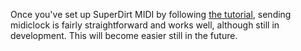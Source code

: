Once you've set up SuperDirt MIDI by following [[SuperDirt_MIDI_Tutorial|the tutorial]], sending midiclock is fairly straightforward and works well, although still in development. This will become easier still in the future.